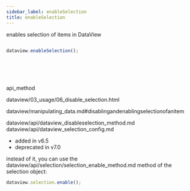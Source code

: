```yaml
---
sidebar_label: enableSelection
title: enableSelection
---
```



          


<Short>
 enables selection of items in DataView



</Short>


~~~js

dataview.enableSelection();







~~~
 api_method

<Descr>




</Descr>


 dataview/03_usage/06_disable_selection.html

 dataview/manipulating_data.md#disablingandenablingselectionofanitem

 dataview/api/dataview_disableselection_method.md
dataview/api/dataview_selection_config.md

 
- added in v6.5
- deprecated in v7.0

 instead of it, you can use the dataview/api/selection/selection_enable_method.md method of the selection object:
~~~js
dataview.selection.enable();
~~~